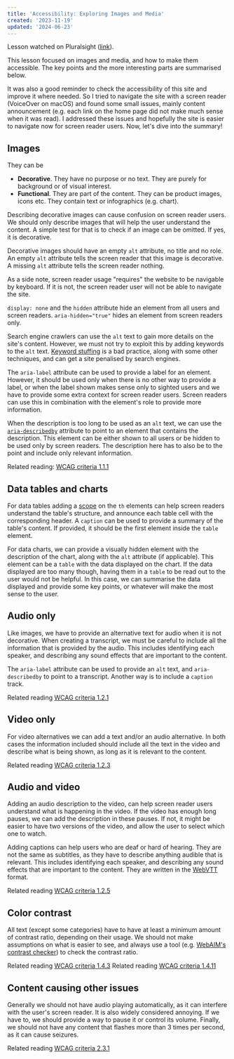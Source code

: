 ```yaml
---
title: 'Accessibility: Exploring Images and Media'
created: '2023-11-19'
updated: '2024-06-23'
---
```


Lesson watched on Pluralsight ([link](https://app.pluralsight.com/library/courses/accessibility-exploring-images-media/table-of-contents)).

This lesson focused on images and media, and how to make them accessible.
The key points and the more interesting parts are summarised below.

It was also a good reminder to check the accessibility of this site and improve it where needed.
So I tried to navigate the site with a screen reader (VoiceOver on macOS) and found some small issues, mainly content announcement (e.g. each link on the home page did not make much sense when it was read).
I addressed these issues and hopefully the site is easier to navigate now for screen reader users.
Now, let's dive into the summary!

## Images

They can be

-   **Decorative**. They have no purpose or no text. They are purely for background or of visual interest.
-   **Functional**. They are part of the content. They can be product images, icons etc. They contain text or infographics (e.g. chart).

Describing decorative images can cause confusion on screen reader users.
We should only describe images that will help the user understand the content.
A simple test for that is to check if an image can be omitted. If yes, it is decorative.

Decorative images should have an empty `alt` attribute, no title and no role.
An empty `alt` attribute tells the screen reader that this image is decorative.
A missing `alt` attribute tells the screen reader nothing.

As a side note, screen reader usage "requires" the website to be navigable by keyboard.
If it is not, the screen reader user will not be able to navigate the site.

`display: none` and the `hidden` attribute hide an element from all users and screen readers.
`aria-hidden="true"` hides an element from screen readers only.

Search engine crawlers can use the `alt` text to gain more details on the site's content.
However, we must not try to exploit this by adding keywords to the `alt` text.
[Keyword stuffing](https://developers.google.com/search/docs/essentials/spam-policies#keyword-stuffing) is a bad practice, along with some other techniques, and can get a site penalised by search engines.

The `aria-label` attribute can be used to provide a label for an element.
However, it should be used only when there is no other way to provide a label, or when the label shown makes sense only to sighted users and we have to provide some extra context for screen reader users.
Screen readers can use this in combination with the element's role to provide more information.

When the description is too long to be used as an `alt` text, we can use the [`aria-describedby`](https://developer.mozilla.org/en-US/docs/Web/Accessibility/ARIA/Attributes/aria-describedby) attribute to point to an element that contains the description.
This element can be either shown to all users or be hidden to be used only by screen readers.
The description here has to also be to the point and include only relevant information.

Related reading: [WCAG criteria 1.1.1](https://www.w3.org/WAI/WCAG21/Understanding/non-text-content)

## Data tables and charts

For data tables adding a [scope](https://developer.mozilla.org/en-US/docs/Web/HTML/Element/th#scope) on the `th` elements can help screen readers understand the table's structure, and announce each table cell with the corresponding header.
A `caption` can be used to provide a summary of the table's content.
If provided, it should be the first element inside the `table` element.

For data charts, we can provide a visually hidden element with the description of the chart, along with the `alt` attribute (if applicable).
This element can be a `table` with the data displayed on the chart.
If the data displayed are too many though, having them in a `table` to be read out to the user would not be helpful.
In this case, we can summarise the data displayed and provide some key points, or whatever will make the most sense to the user.

## Audio only

Like images, we have to provide an alternative text for audio when it is not decorative.
When creating a transcript, we must be careful to include all the information that is provided by the audio.
This includes identifying each speaker, and describing any sound effects that are important to the content.

The `aria-label` attribute can be used to provide an `alt` text, and `aria-describedby` to point to a transcript.
Another way is to include a `caption` track.

Related reading [WCAG criteria 1.2.1](https://www.w3.org/WAI/WCAG21/Understanding/audio-only-and-video-only-prerecorded)

## Video only

For video alternatives we can add a text and/or an audio alternative.
In both cases the information included should include all the text in the video and describe what is being shown, as long as it is relevant to the content.

Related reading [WCAG criteria 1.2.3](https://www.w3.org/WAI/WCAG21/Understanding/audio-description-or-media-alternative-prerecorded)

## Audio and video

Adding an audio description to the video, can help screen reader users understand what is happening in the video.
If the video has enough long pauses, we can add the description in these pauses.
If not, it might be easier to have two versions of the video, and allow the user to select which one to watch.

Adding captions can help users who are deaf or hard of hearing.
They are not the same as subtitles, as they have to describe anything audible that is relevant.
This includes identifying each speaker, and describing any sound effects that are important to the content.
They are written in the [WebVTT](https://developer.mozilla.org/en-US/docs/Web/API/WebVTT_API) format.

Related reading [WCAG criteria 1.2.5](https://www.w3.org/WAI/WCAG21/Understanding/audio-description-prerecorded)

## Color contrast

All text (except some categories) have to have at least a minimum amount of contrast ratio, depending on their usage.
We should not make assumptions on what is easier to see, and always use a tool (e.g. [WebAIM's contrast checker](https://webaim.org/resources/contrastchecker/)) to check the contrast ratio.

Related reading [WCAG criteria 1.4.3](https://www.w3.org/WAI/WCAG21/Understanding/contrast-minimum)
Related reading [WCAG criteria 1.4.11](https://www.w3.org/WAI/WCAG21/Understanding/non-text-contrast)

## Content causing other issues

Generally we should not have audio playing automatically, as it can interfere with the user's screen reader.
It is also widely considered annoying.
If we have to, we should provide a way to pause it or control its volume.
Finally, we should not have any content that flashes more than 3 times per second, as it can cause seizures.

Related reading [WCAG criteria 2.3.1](https://www.w3.org/WAI/WCAG21/Understanding/three-flashes-or-below-threshold)
